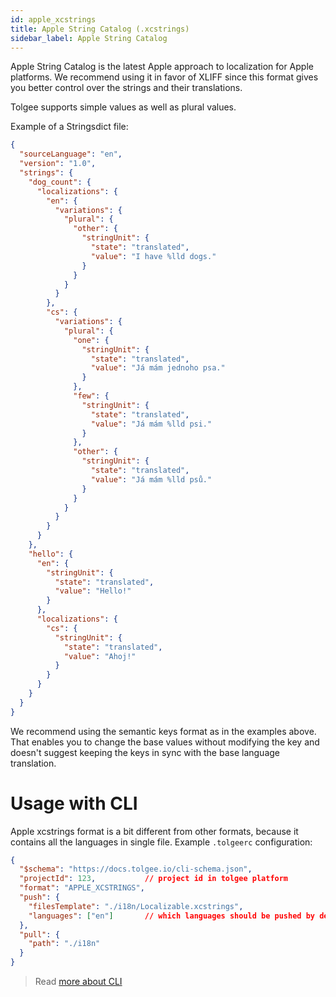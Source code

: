 ```yaml
---
id: apple_xcstrings
title: Apple String Catalog (.xcstrings)
sidebar_label: Apple String Catalog
---
```


Apple String Catalog is the latest Apple approach to localization for Apple platforms.
We recommend using it in favor of XLIFF since this format gives you
better control over the strings and their translations.

Tolgee supports simple values as well as plural values.

Example of a Stringsdict file:
```json
{
  "sourceLanguage": "en",
  "version": "1.0",
  "strings": {
    "dog_count": {
      "localizations": {
        "en": {
          "variations": {
            "plural": {
              "other": {
                "stringUnit": {
                  "state": "translated",
                  "value": "I have %lld dogs."
                }
              }
            }
          }
        },
        "cs": {
          "variations": {
            "plural": {
              "one": {
                "stringUnit": {
                  "state": "translated",
                  "value": "Já mám jednoho psa."
                }
              },
              "few": {
                "stringUnit": {
                  "state": "translated",
                  "value": "Já mám %lld psi."
                }
              },
              "other": {
                "stringUnit": {
                  "state": "translated",
                  "value": "Já mám %lld psů."
                }
              }
            }
          }
        }
      }
    },
    "hello": {
      "en": {
        "stringUnit": {
          "state": "translated",
          "value": "Hello!"
        }
      },
      "localizations": {
        "cs": {
          "stringUnit": {
            "state": "translated",
            "value": "Ahoj!"
          }
        }
      }
    }
  }
}
```

We recommend using the semantic keys format as in the examples above. That enables you to change the base values without
modifying the key and doesn't suggest keeping the keys in sync with the base language translation.


<ApplePlaceholders />


<Importing />

# Usage with CLI

Apple xcstrings format is a bit different from other formats, because it contains all the languages in single file.
Example `.tolgeerc` configuration:

```json
{
  "$schema": "https://docs.tolgee.io/cli-schema.json",
  "projectId": 123,           // project id in tolgee platform
  "format": "APPLE_XCSTRINGS",
  "push": {
    "filesTemplate": "./i18n/Localizable.xcstrings",
    "languages": ["en"]       // which languages should be pushed by default
  },
  "pull": {
    "path": "./i18n"
  }
}
```

> Read [more about CLI](/tolgee-cli)
